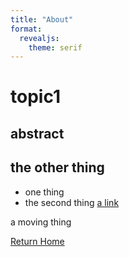 ---
title: "About"
format:
  revealjs:
    theme: serif
---

# topic1

## abstract

## the other thing

-   one thing
-   the second thing [a link](https://google.com)

::: fragment
a moving thing
:::

[Return Home](index.html)